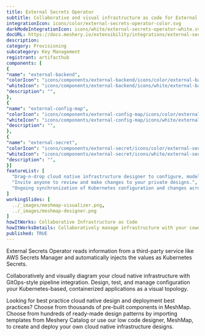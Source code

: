 ```yaml
---
title: External Secrets Operator
subtitle: Collaborative and visual infrastructure as code for External Secrets Operator
integrationIcon: icons/color/external-secrets-operator-color.svg
darkModeIntegrationIcon: icons/white/external-secrets-operator-white.svg
docURL: https://docs.meshery.io/extensibility/integrations/external-secrets-operator
description: 
category: Provisioning
subcategory: Key Management
registrant: artifacthub
components: [
{
"name": "external-backend",
"colorIcon": "icons/components/external-backend/icons/color/external-backend-color.svg",
"whiteIcon": "icons/components/external-backend/icons/white/external-backend-white.svg",
"description": "",
},
{
"name": "external-config-map",
"colorIcon": "icons/components/external-config-map/icons/color/external-config-map-color.svg",
"whiteIcon": "icons/components/external-config-map/icons/white/external-config-map-white.svg",
"description": "",
},
{
"name": "external-secret",
"colorIcon": "icons/components/external-secret/icons/color/external-secret-color.svg",
"whiteIcon": "icons/components/external-secret/icons/white/external-secret-white.svg",
"description": "",
}]
featureList: [
  "Drag-n-drop cloud native infrastructure designer to configure, model, and deploy your workloads.",
  "Invite anyone to review and make changes to your private designs.",
  "Ongoing synchronization of Kubernetes configuration and changes across any number of clusters."
]
workingSlides: [
  ../_images/meshmap-visualizer.png,
  ../_images/meshmap-designer.png
]
howItWorks: Collaborative Infrastructure as Code
howItWorksDetails: Collaboratively manage infrastructure with your coworkers synchronously sharing the same designs.
published: TRUE
---
```

<p>
External Secrets Operator reads information from a third-party service like AWS Secrets Manager and automatically injects the values as Kubernetes Secrets.
</p>
<p>
    Collaboratively and visually diagram your cloud native infrastructure with GitOps-style pipeline integration. Design, test, and manage configuration your Kubernetes-based, containerized applications as a visual topology.
</p>
<p>
    Looking for best practice cloud native design and deployment best practices? Choose from thousands of pre-built components in MeshMap. Choose from hundreds of ready-made design patterns by importing templates from Meshery Catalog or use our low code designer, MeshMap, to create and deploy your own cloud native infrastructure designs.
</p>
